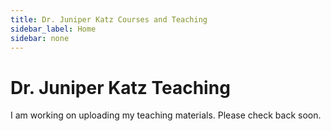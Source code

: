 ```yaml
---
title: Dr. Juniper Katz Courses and Teaching
sidebar_label: Home
sidebar: none
---
```


# Dr. Juniper Katz Teaching

I am working on uploading my teaching materials. Please check back soon.

